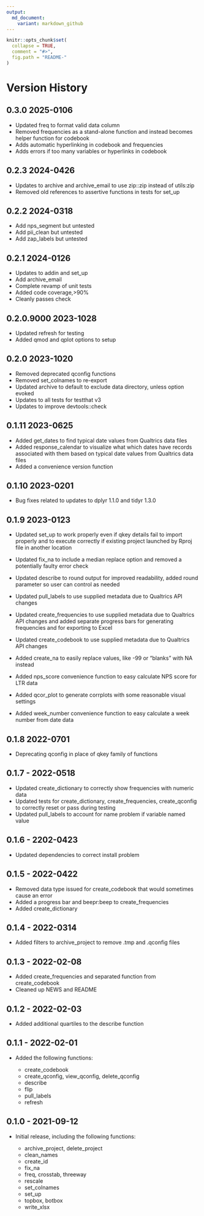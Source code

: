 ---
output:
  md_document:
    variant: markdown_github
---

<!-- README.md is generated from README.Rmd. Please edit that file -->

```{r, echo = FALSE}
knitr::opts_chunk$set(
  collapse = TRUE,
  comment = "#>",
  fig.path = "README-"
)
```

# Version History

## 0.3.0 2025-0106

* Updated freq to format valid data column
* Removed frequencies as a stand-alone function and instead becomes helper function
for codebook
* Adds automatic hyperlinking in codebook and frequencies
* Adds errors if too many variables or hyperlinks in codebook

## 0.2.3 2024-0426

* Updates to archive and archive_email to use zip::zip instead of utils:zip
* Removed old references to assertive functions in tests for set_up

## 0.2.2 2024-0318

* Add nps_segment but untested
* Add pii_clean but untested
* Add zap_labels but untested

## 0.2.1 2024-0126

* Updates to addin and set_up
* Add archive_email
* Complete revamp of unit tests
* Added code coverage,>90%
* Cleanly passes check

## 0.2.0.9000 2023-1028

* Updated refresh for testing
* Added qmod and qplot options to setup

## 0.2.0 2023-1020

* Removed deprecated qconfig functions
* Removed set_colnames to re-export
* Updated archive to default to exclude data directory, unless option evoked
* Updates to all tests for testthat v3
* Updates to improve devtools::check

## 0.1.11 2023-0625

* Added get_dates to find typical date values from Qualtrics data files
* Added response_calendar to visualize what which dates have records associated with them based on typical date values from Qualtrics data files
* Added a convenience version function

## 0.1.10 2023-0201

* Bug fixes related to updates to dplyr 1.1.0 and tidyr 1.3.0

## 0.1.9 2023-0123

* Updated set_up to work properly even if qkey details fail to import properly and to execute correctly if existing project launched by Rproj file in another location
* Updated fix_na to include a median replace option and removed a potentially faulty error check
* Updated describe to round output for improved readability, added round parameter so user can control as needed
* Updated pull_labels to use supplied metadata due to Qualtrics API changes
* Updated create_frequencies to use supplied metadata due to Qualtrics API changes and added separate progress bars for generating frequencies and for exporting to Excel
* Updated create_codebook to use supplied metadata due to Qualtrics API changes

* Added create_na to easily replace values, like -99 or "blanks" with NA instead
* Added nps_score convenience function to easy calculate NPS score for LTR data
* Added qcor_plot to generate corrplots with some reasonable visual settings
* Added week_number convenience function to easy calculate a week number from date data

## 0.1.8 2022-0701

* Deprecating qconfig in place of qkey family of functions

## 0.1.7 - 2022-0518

* Updated create_dictionary to correctly show frequencies with numeric data
* Updated tests for create_dictionary, create_frequencies, create_qconfig to correctly reset or pass during testing
* Updated pull_labels to account for name problem if variable named value

## 0.1.6 - 2202-0423

* Updated dependencies to correct install problem

## 0.1.5 - 2022-0422

* Removed data type issued for create_codebook that would sometimes cause an error
* Added a progress bar and beepr:beep to create_frequencies
* Added create_dictionary

## 0.1.4 - 2022-0314

* Added filters to archive_project to remove .tmp and .qconfig files

## 0.1.3 - 2022-02-08

* Added create_frequencies and separated function from create_codebook
* Cleaned up NEWS and README


## 0.1.2 - 2022-02-03

* Added additional quartiles to the describe function

## 0.1.1 - 2022-02-01

* Added the following functions:

  + create_codebook
  + create_qconfig, view_qconfig, delete_qconfig
  + describe
  + flip
  + pull_labels
  + refresh
  
## 0.1.0 - 2021-09-12

* Initial release, including the following functions:

  + archive_project, delete_project
  + clean_names
  + create_id
  + fix_na
  + freq, crosstab, threeway
  + rescale
  + set_colnames
  + set_up
  + topbox, botbox
  + write_xlsx


